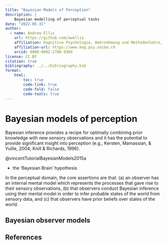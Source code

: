 ```yaml
---
title: "Bayesian Models of Perception"
description: | 
    Bayesian modelling of perceptual tasks
date: "2022-05-31"
author:
  - name: Andrew Ellis
    url: https://github.com/awellis
    affiliation: Kognitive Psychologie, Wahrnehmung und Methodenlehre, Universität Bern 
    affiliation-url: https://www.kog.psy.unibe.ch
    orcid: 0000-0002-2788-936X
license: CC BY
citation: true
bibliography: ../../bibliography.bib
format:
    html:
        toc: true
        code-link: true
        code-fold: false
        code-tools: true
---
```


# Bayesian models of perception

Bayesian inference provides a recipe for optimally combining prior knowledge with new sensory observations and it has the potential to provide significant insight into perception (e.g., Kersten, Mamassian, & Yuille, 2004; Knill & Richards, 1996).

@vincentTutorialBayesianModels2015a

- the ‘Bayesian Brain’ hypothesis

In the perceptual domain, the core assertions are that: (a) an observer has an internal mental model which represents the processes that gave rise to their sensory observations, (b) that observers conduct Bayesian inference using their mental model in order to infer probable states of the world from sensory data, and (c) that observers have prior beliefs over states of the world.

## Bayesian observer models


## References

